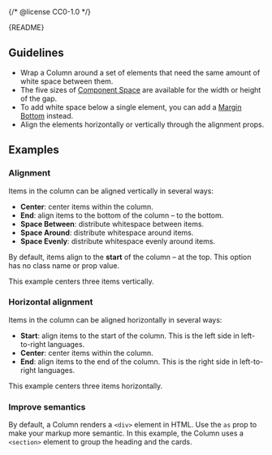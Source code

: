 {/* @license CC0-1.0 */}


<Meta of={ColumnStories} />

<Markdown>{README}</Markdown>

## Guidelines

- Wrap a Column around a set of elements that need the same amount of white space between them.
- The five sizes of [Component Space](/docs/brand-design-tokens-space--docs) are available for the width or height of the gap.
- To add white space below a single element, you can add a [Margin Bottom](/docs/utilities-css-margin--docs) instead.
- Align the elements horizontally or vertically through the alignment props.

<Primary />

<Controls />

## Examples

### Alignment

Items in the column can be aligned vertically in several ways:

- **Center**: center items within the column.
- **End**: align items to the bottom of the column – to the bottom.
- **Space Between**: distribute whitespace between items.
- **Space Around**: distribute whitespace around items.
- **Space Evenly**: distribute whitespace evenly around items.

By default, items align to the **start** of the column – at the top.
This option has no class name or prop value.

This example centers three items vertically.

<Canvas of={ColumnStories.Alignment} />

### Horizontal alignment

Items in the column can be aligned horizontally in several ways:

- **Start**: align items to the start of the column. This is the left side in left-to-right languages.
- **Center**: center items within the column.
- **End**: align items to the end of the column. This is the right side in left-to-right languages.

This example centers three items horizontally.

<Canvas of={ColumnStories.HorizontalAlignment} />

### Improve semantics

By default, a Column renders a `<div>` element in HTML.
Use the `as` prop to make your markup more semantic.
In this example, the Column uses a `<section>` element to group the heading and the cards.

<Canvas of={ColumnStories.ImproveSemantics} />
